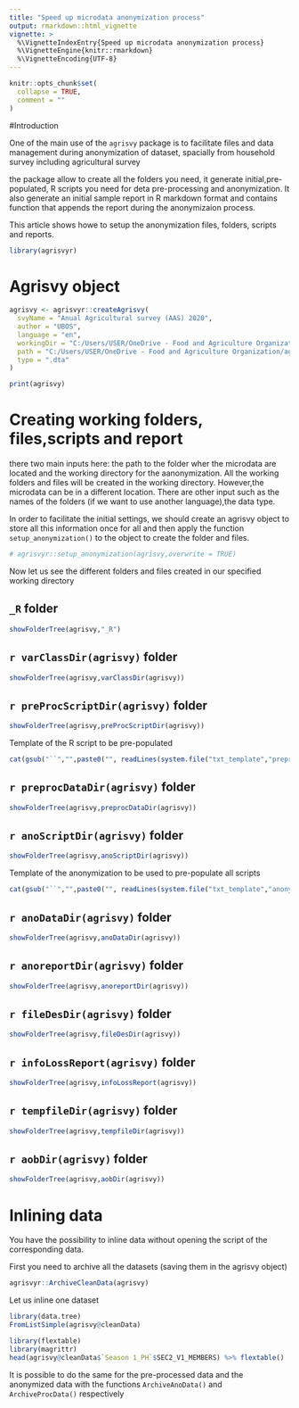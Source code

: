 ```yaml
---
title: "Speed up microdata anonymization process"
output: rmarkdown::html_vignette
vignette: >
  %\VignetteIndexEntry{Speed up microdata anonymization process}
  %\VignetteEngine{knitr::rmarkdown}
  %\VignetteEncoding{UTF-8}
---
```


```r
knitr::opts_chunk$set(
  collapse = TRUE,
  comment = ""
)
```

#Introduction


One of the main use of the `agrisvy` package is to facilitate files and data management during anonymization of dataset, spacially from household survey including agricultural survey

the package allow to create all the folders you need, it generate initial,pre-populated, R scripts you need for deta pre-processing and anonymization. It also generate an initial sample report in R markdown format and contains function that appends the report during the anonymizaion process.

This article shows howe to setup the anonymization files, folders, scripts and reports.


```r
library(agrisvyr)
```

# Agrisvy object


```r
agrisvy <- agrisvyr::createAgrisvy(
  svyName = "Anual Agricultural survey (AAS) 2020",
  author = "UBOS",
  language = "en",
  workingDir = "C:/Users/USER/OneDrive - Food and Agriculture Organization/agrisvyr_test/Uganda_2020/Anonymization",
  path = "C:/Users/USER/OneDrive - Food and Agriculture Organization/agrisvyr_test/Uganda_2020/2_Cleaned data",
  type = ".dta"
)
```

```r
print(agrisvy)

```

# Creating working folders, files,scripts and report

there two main inputs here: the path to the folder wher the microdata are located and the working directory for the aanonymization. All the working folders and files will be created in the working directory. However,the microdata can be in a different location. There are other input such as the names of the folders (if we want to use another language),the data type.

In order to facilitate the initial settings, we should create an agrisvy object to store all this information once for all and then apply the function `setup_anonymization()` to the object to create the folder and files.

```r
# agrisvyr::setup_anonymization(agrisvy,overwrite = TRUE)
```
Now let us see the different folders and files created in our specified working directory

## `_R` folder
```r
showFolderTree(agrisvy,"_R")

```

## ``r varClassDir(agrisvy)`` folder

```r
showFolderTree(agrisvy,varClassDir(agrisvy))
```

## ``r preProcScriptDir(agrisvy)`` folder

```r
showFolderTree(agrisvy,preProcScriptDir(agrisvy))
```


Template of the R script to be pre-populated


```r
cat(gsub("``","",paste0("", readLines(system.file("txt_template","preprocessing.txt",package = "agrisvyr")), "   ")), sep = "\n")

```


## ``r preprocDataDir(agrisvy)`` folder

```r
showFolderTree(agrisvy,preprocDataDir(agrisvy))
```


## ``r anoScriptDir(agrisvy)`` folder

```r
showFolderTree(agrisvy,anoScriptDir(agrisvy))
```



Template of the anonymization to be used to pre-populate all scripts



```r
cat(gsub("``","",paste0("", readLines(system.file("txt_template","anonymization_script.txt",package = "agrisvyr")), "   ")), sep = "\n")

```


## ``r anoDataDir(agrisvy)`` folder

```r
showFolderTree(agrisvy,anoDataDir(agrisvy))
```



## ``r anoreportDir(agrisvy)`` folder

```r
showFolderTree(agrisvy,anoreportDir(agrisvy))
```

## ``r fileDesDir(agrisvy)`` folder

```r
showFolderTree(agrisvy,fileDesDir(agrisvy))
```


## ``r infoLossReport(agrisvy)`` folder

```r
showFolderTree(agrisvy,infoLossReport(agrisvy))
```


## ``r tempfileDir(agrisvy)`` folder

```r
showFolderTree(agrisvy,tempfileDir(agrisvy))
```


## ``r aobDir(agrisvy)`` folder


```r
showFolderTree(agrisvy,aobDir(agrisvy))
```



# Inlining data

You have the possibility to inline data without opening the script of the corresponding data.

First you need to archive all the datasets (saving them in the agrisvy object)

```r
agrisvyr::ArchiveCleanData(agrisvy)
```

Let us inline one dataset

```r
library(data.tree)
FromListSimple(agrisvy@cleanData)
```


```r
library(flextable)
library(magrittr)
head(agrisvy@cleanData$`Season 1_PH`$SEC2_V1_MEMBERS) %>% flextable()
```

It is possible to do the same for the pre-processed data and the anonymized data with the functions `ArchiveAnoData()` and `ArchiveProcData()` respectively
